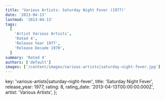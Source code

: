 ```yaml
---
title: 'Various Artists: Saturday Night Fever (1977)'
date: '2013-04-13'
lastmod: '2013-04-13'
tags:
  [
    'Artist Various Artists',
    'Rated 4',
    'Release Year 1977',
    'Release Decade 1970',
  ]
summary: 'Rated 4'
authors: ['default']
images: ['/content/images/various-artists|saturday-night-fever.jpg']
---
```


  key: 'various-artists|saturday-night-fever',
  title: 'Saturday Night Fever',
  release_year: 1977,
  rating: 8,
  rating_date: '2013-04-13T00:00:00.000Z',
  artist: 'Various Artists',
};

<MusicRating data={data} />
